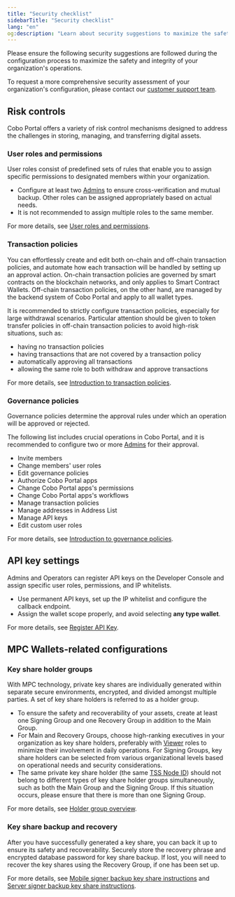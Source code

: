 ```yaml
---
title: "Security checklist"
sidebarTitle: "Security checklist"
lang: "en"
og:description: "Learn about security suggestions to maximize the safety and integrity of your organization's operations."
---
```


Please ensure the following security suggestions are followed during the configuration process to maximize the safety and integrity of your organization's operations.

<Info>To request a more comprehensive security assessment of your organization's configuration, please contact our [customer support team](mailto:help@cobo.com).</Info>

## Risk controls

Cobo Portal offers a variety of risk control mechanisms designed to address the challenges in storing, managing, and transferring digital assets.

### User roles and permissions

User roles consist of predefined sets of rules that enable you to assign specific permissions to designated members within your organization.

- Configure at least two [Admins](/en/portal/organization/roles-and-permissions) to ensure cross-verification and mutual backup. Other roles can be assigned appropriately based on actual needs. 
- It is not recommended to assign multiple roles to the same member.

For more details, see [User roles and permissions](/en/portal/organization/roles-and-permissions).

### Transaction policies

You can effortlessly create and edit both on-chain and off-chain transaction policies, and automate how each transaction will be handled by setting up an approval action. 
<Note>On-chain transaction policies are governed by smart contracts on the blockchain networks, and only applies to Smart Contract Wallets. Off-chain transaction policies, on the other hand, are managed by the backend system of Cobo Portal and apply to all wallet types.</Note>

It is recommended to strictly configure transaction policies, especially for large withdrawal scenarios. Particular attention should be given to token transfer policies in off-chain transaction policies to avoid high-risk situations, such as:
- having no transaction policies
- having transactions that are not covered by a transaction policy
- automatically approving all transactions
- allowing the same role to both withdraw and approve transactions

For more details, see [Introduction to transaction policies](/en/portal/risk-controls/tx-policies-overview).

### Governance policies

Governance policies determine the approval rules under which an operation will be approved or rejected. 

The following list includes crucial operations in Cobo Portal, and it is recommended to configure two or more [Admins](/en/portal/organization/roles-and-permissions) for their approval.

- Invite members
- Change members' user roles
- Edit governance policies
- Authorize Cobo Portal apps
- Change Cobo Portal apps's permissions
- Change Cobo Portal apps's workflows
- Manage transaction policies
- Manage addresses in Address List
- Manage API keys
- Edit custom user roles

For more details, see [Introduction to governance policies](/en/portal/organization/governance-intro).

## API key settings

Admins and Operators can register API keys on the Developer Console and assign specific user roles, permissions, and IP whitelists.

- Use permanent API keys, set up the IP whitelist and configure the callback endpoint.
- Assign the wallet scope properly, and avoid selecting **any type wallet**.

For more details, see [Register API Key](/en/portal/developer-console/create-api-key).

## MPC Wallets-related configurations

### Key share holder groups

With MPC technology, private key shares are individually generated within separate secure environments, encrypted, and divided amongst multiple parties. A set of key share holders is referred to as a holder group.

- To ensure the safety and recoverability of your assets, create at least one Signing Group and one Recovery Group in addition to the Main Group.
- For Main and Recovery Groups, choose high-ranking executives in your organization as key share holders, preferably with [Viewer](/en/portal/organization/roles-and-permissions) roles to minimize their involvement in daily operations. For Signing Groups, key share holders can be selected from various organizational levels based on operational needs and security considerations.
- The same private key share holder (the same [TSS Node ID](/en/portal/glossary#tss-node)) should not belong to different types of key share holder groups simultaneously, such as both the Main Group and the Signing Group. If this situation occurs, please ensure that there is more than one Signing Group.

For more details, see [Holder group overview](/en/portal/mpc-wallets/ocw/holder-group-overview).

### Key share backup and recovery

After you have successfully generated a key share, you can back it up to ensure its safety and recoverability. Securely store the recovery phrase and encrypted database password for key share backup. If lost, you will need to recover the key shares using the Recovery Group, if one has been set up.

For more details, see [Mobile signer backup key share instructions](/en/guard/generate-and-back-up-key-shares#backup-private-key-shares) and [Server signer backup key share instructions](https://www.cobo.com/developers/v2/guides/mpc-wallets/server-co-signer/key-shares-backup).
